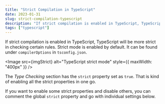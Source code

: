 ```yaml
---
title: "Strict Compilation in TypeScript"
date: 2023-01-31
slug: strict-compilation-typescript
description: "If strict compilation is enabled in TypeScript, TypeScript will be more strict in checking certain rules. Strict mode is enabled by default. It can be found under `compilerOptions` in `tsconfig.json`."
tags: ["typescript"]
---
```



If strict compilation is enabled in TypeScript, TypeScript will be more strict in checking certain rules. Strict mode is enabled by default. It can be found under `compilerOptions` in `tsconfig.json`.

<Image
  src={imgStrict}
  alt="TypeScript strict mode"
  style={{ maxWidth: "400px" }}
/>

The _Type Checking_ section has the `strict` property set as `true`. That is kind of enabling all the strict properties in one go.

If you want to enable some strict properties and disable others, you can comment the global `strict` property and go with individual settings below.
